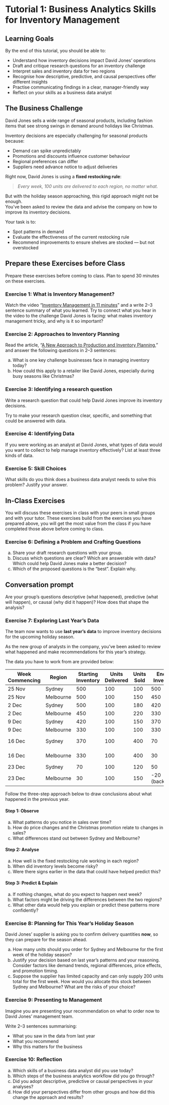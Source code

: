 # Tutorial 1: Business Analytics Skills for Inventory Management {.unnumbered}


::: {.callout-tip}
## Learning Goals {.unnumbered}

By the end of this tutorial, you should be able to:

- Understand how inventory decisions impact David Jones’ operations
- Draft and critique research questions for an inventory challenge
- Interpret sales and inventory data for two regions
- Recognise how descriptive, predictive, and causal perspectives offer different insights
- Practise communicating findings in a clear, manager-friendly way
- Reflect on your skills as a business data analyst
:::

## The Business Challenge

David Jones sells a wide range of seasonal products, including fashion items that see strong swings in demand around holidays like Christmas.

Inventory decisions are especially challenging for seasonal products because:

- Demand can spike unpredictably
- Promotions and discounts influence customer behaviour
- Regional preferences can differ
- Suppliers need advance notice to adjust deliveries

Right now, David Jones is using a **fixed restocking rule**:  

> *Every week, 100 units are delivered to each region, no matter what.*

But with the holiday season approaching, this rigid approach might not be enough.  
You’ve been asked to review the data and advise the company on how to improve its inventory decisions.

Your task is to:  

- Spot patterns in demand
- Evaluate the effectiveness of the current restocking rule
- Recommend improvements to ensure shelves are stocked — but not overstocked

## Prepare these Exercises before Class 

Prepare these exercises before coming to class. Plan to spend 30 minutes on these exercises.

### Exercise 1: What is Inventory Management?

Watch the video "[Inventory Management in 11 minutes](https://www.youtube.com/watch?v=0NOER-Lle-0)" and a write 2–3 sentence summary of what you learned. Try to connect what you hear in the video to the challenge David Jones is facing: what makes inventory management tricky, and why is it so important?

### Exercise 2: Approaches to Inventory Planning 

Read the article, "[A New Approach to Production and Inventory Planning](https://hbr.org/2023/09/a-new-approach-to-production-and-inventory-planning)," and answer the following questions in  2–3 sentences:

(a) What is one key challenge businesses face in managing inventory today?
(b) How could this apply to a retailer like David Jones, especially during busy seasons like Christmas?

### Exercise 3: Identifying a research question
Write a research question that could help David Jones improve its inventory decisions.

::: {.callout-tip}
Try to make your research question clear, specific, and something that could be answered with data. 
:::

### Exercise 4: Identifying Data 
If you were working as an analyst at David Jones, what types of data would you want to collect to help manage inventory effectively?
List at least three kinds of data.

### Exercise 5: Skill Choices 
What skills do you think does a business data analyst needs to solve this problem? Justify your answer.

## In-Class Exercises

You will discuss these exercises in class with your peers in small groups and with your tutor. These exercises build from the exercises you have prepared above, you will get the most value from the class if you have completed those above before coming to class.

### Exercise 6: Defining a Problem and Crafting Questions

(a) Share your draft research questions with your group.
(b) Discuss which questions are clear? Which are answerable with data? Which could help David Jones make a better decision?
(c) Which of the proposed questions is the "best". Explain why.

::: {.callout-tip} 
## Conversation prompt  
Are your group's questions descriptive (what happened), predictive (what will happen), or causal (why did it happen)? How does that shape the analysis?
:::


### Exercise 7: Exploring Last Year's Data

The team now wants to use **last year's data** to improve inventory decisions for the upcoming holiday season.

As the new group of analysts in the company, you’ve been asked to review what happened and make recommendations for this year’s strategy.

The data you have to work from are provided below:


| Week Commencing | Region    | Starting Inventory | Units Delivered | Units Sold | Ending Inventory | Price (AUD) | Promotion (Y/N) |
|-----------------|-----------|------------------|----------------|------------|-----------------|-------------|----------------|
| 25 Nov          | Sydney    | 500              | 100            | 100        | 500             | 50          | N              |
| 25 Nov          | Melbourne | 500              | 100            | 150        | 450             | 50          | N              |
| 2 Dec           | Sydney    | 500              | 100            | 180        | 420             | 45          | Y              |
| 2 Dec           | Melbourne | 450              | 100            | 220        | 330             | 45          | Y              |
| 9 Dec           | Sydney    | 420              | 100            | 150        | 370             | 45          | Y              |
| 9 Dec           | Melbourne | 330              | 100            | 100        | 330             | 45          | Y              |
| 16 Dec          | Sydney    | 370              | 100            | 400        | 70              | 40          | Y (Christmas)  |
| 16 Dec          | Melbourne | 330              | 100            | 400        | 30              | 40          | Y (Christmas)  |
| 23 Dec          | Sydney    | 70               | 100            | 120        | 50              | 50          | N              |
| 23 Dec          | Melbourne | 30               | 100            | 150        | -20 (backorder) | 50          | N              |

Follow the three-step approach below to draw conclusions about what happened in the previous year.


#### Step 1: Observe
(a) What patterns do you notice in sales over time?
(b) How do price changes and the Christmas promotion relate to changes in sales?
(c) What differences stand out between Sydney and Melbourne?

#### Step 2: Analyse
(a) How well is the fixed restocking rule working in each region?
(b) When did inventory levels become risky?
(c) Were there signs earlier in the data that could have helped predict this?

####  Step 3: Predict & Explain
(a) If nothing changes, what do you expect to happen next week?
(b) What factors might be driving the differences between the two regions?
(c) What other data would help you explain or predict these patterns more confidently?

### Exercise 8: Planning for This Year's Holiday Season

David Jones’ supplier is asking you to confirm delivery quantities **now**, so they can prepare for the season ahead.

(a) How many units should you order for Sydney and Melbourne for the first week of the holiday season?
(b) Justify your decision based on last year's patterns and your reasoning. Consider factors like demand trends, regional differences, price effects, and promotion timing.
(c) Suppose the supplier has limited capacity and can only supply 200 units total for the first week.  How would you allocate this stock between Sydney and Melbourne? What are the risks of your choice?



### Exercise 9: Presenting to Management

Imagine you are presenting your recommendation on what to order now to David Jones’ management team.

Write 2–3 sentences summarising:

- What you saw in the data from last year
- What you recommend
- Why this matters for the business

### Exercise 10: Reflection

(a) Which skills of a business data analyst did you use today?
(b) Which steps of the business analytics workflow did you go through?
(c) Did you adopt descriptive, predictive or causal perspectives in your analyses? 
(d) How did your perspectives differ from other groups and how did this change the approach and results?
